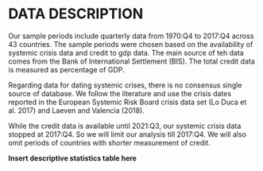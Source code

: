 # DATA DESCRIPTION

Our sample periods include quarterly data from 1970:Q4 to 2017:Q4 across 43 countries. The sample periods were chosen
based on the availability of systemic crisis data and credit to gdp data. The main source of teh data 
comes from the Bank of International Settlement (BIS). The total credit data is measured as percentage of GDP.

Regarding data for dating systemic crises, there is no consensus single source of database. We follow the literature and 
use the crisis dates reported in the European Systemic Risk Board crisis data set (Lo Duca et al. 2017) and
Laeven and Valencia (2018). 

While the credit data is available until 2021:Q3, our systemic crisis data stopped at 2017:Q4. So we will limit our analysis
till 2017:Q4. We will also omit periods of countries with shorter measurement of credit.

**Insert descriptive statistics table here**


